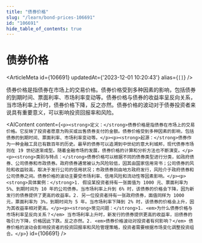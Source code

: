 ```yaml
---
title: "债券价格"
slug: "/learn/bond-prices-106691"
id: "106691"
hide_table_of_contents: true
---
```



# 债券价格

<ArticleMeta id={106691} updatedAt={'2023-12-01 10:20:43'} alias={`[]`} />
<div className='border-solid border-b border-t-0 my-4 border-[var(--ifm-color-gray-300)]' />

债券价格是指债券在市场上的交易价格。债券价格受到多种因素的影响，包括债券的到期时间、票面利率、市场利率变动等。债券价格与债券的收益率呈反向关系，当市场利率上升时，债券价格下降，反之亦然。债券价格的波动对于债券投资者来说具有重要意义，可以影响投资回报率和风险。

<AIContent content={`<p><strong>定义：</strong>债券价格是指债券在市场上的交易价格。它反映了投资者愿意为购买或出售债券支付的金额。债券价格受到多种因素的影响，包括债券的到期时间、票面利率、市场利率变动等。</p><p><strong>起源：</strong>债券作为一种金融工具已有数百年的历史。最早的债券可以追溯到中世纪的意大利城邦，现代债券市场则在 19 世纪逐渐成型。随着金融市场的发展，债券价格的计算和分析方法也不断演变。</p><p><strong>类别与特点：</strong>债券价格可以根据不同的债券类型进行分类，如政府债券、公司债券和市政债券。政府债券通常被认为风险较低，因其由国家信用背书；公司债券的风险和收益较高，取决于发行公司的信用状况；市政债券则由地方政府发行，风险介于政府债券和公司债券之间。债券价格的波动主要受市场利率、信用风险和流动性等因素影响。</p><p><strong>具体案例：</strong>1. 假设某投资者持有一张面值为 1000 元、票面利率为 5%、到期时间为 10 年的公司债券。当市场利率上升到 6% 时，该债券的价格会下降，因为新发行的债券提供了更高的收益率。2. 另一位投资者持有一张政府债券，面值同样为 1000 元，票面利率为 3%，到期时间为 5 年。当市场利率下降到 2% 时，该债券的价格会上升，因为其收益率相对更高。</p><p><strong>常见问题：</strong>1. <em>为什么债券价格与市场利率呈反向关系？</em> 当市场利率上升时，新发行的债券提供更高的收益率，旧债券的吸引力下降，价格因此下跌。反之亦然。2. <em>债券价格波动对投资者有何影响？</em> 债券价格的波动会影响投资者的投资回报率和风险管理策略，投资者需要根据市场变化调整投资组合。</p>`} id={106691} />
